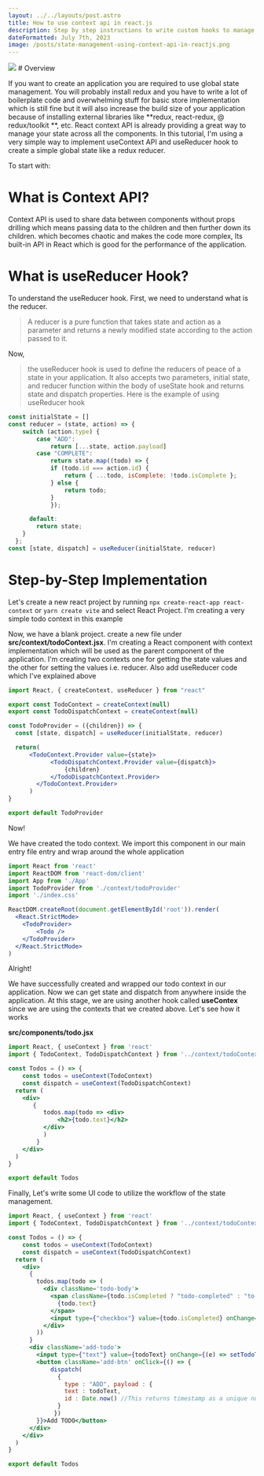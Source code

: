 ```yaml
---
layout: ../../layouts/post.astro
title: How to use context api in react.js
description: Step by step instructions to write custom hooks to manage global state of react application using context api
dateFormatted: July 7th, 2023
image: /posts/state-management-using-context-api-in-reactjs.png
---
```


<img src={frontmatter.image}/>
# Overview

If you want to create an application you are required to use global state management. You will probably install redux and you have to write a lot of boilerplate code and overwhelming stuff for basic store implementation which is still fine but it will also increase the build size of your application because of installing external libraries like **redux, react-redux, @ redux/toolkit **, etc. React context API is already providing a great way to manage your state across all the components. In this tutorial, I'm using a very simple way to implement useContext API and useReducer hook to create a simple global state like a redux reducer.

To start with:

# What is Context API?

Context API is used to share data between components without props drilling which means passing data to the children and then further down its children. which becomes chaotic and makes the code more complex, Its built-in API in React which is good for the performance of the application.

# What is useReducer Hook?

To understand the useReducer hook. First, we need to understand what is the reducer.

> A reducer is a pure function that takes state and action as a parameter and returns a newly modified state according to the action passed to it.
> 

Now,

> the useReducer hook is used to define the reducers of peace of a state in your application. It also accepts two parameters, initial state, and reducer function within the body of useState hook and returns state and dispatch properties. Here is the example of using useReducer hook
> 

```jsx
const initialState = []
const reducer = (state, action) => {
    switch (action.type) {
        case "ADD":
            return [...state, action.payload]
        case "COMPLETE":
            return state.map((todo) => {
            if (todo.id === action.id) {
                return { ...todo, isComplete: !todo.isComplete };
            } else {
                return todo;
            }
            });

      default:
        return state;
    }
  };
const [state, dispatch] = useReducer(initialState, reducer)
```

# Step-by-Step Implementation

Let's create a new react project by running `npx create-react-app react-context` or `yarn create vite` and select React Project. I'm creating a very simple todo context in this example

Now, we have a blank project. create a new file under **src/context/todoContext.jsx**. I'm creating a React component with context implementation which will be used as the parent component of the application. I'm creating two contexts one for getting the state values and the other for setting the values i.e. reducer. Also add useReducer code which I've explained above

```jsx
import React, { createContext, useReducer } from "react"

export const TodoContext = createContext(null)
export const TodoDispatchContext = createContext(null)

const TodoProvider = ({children}) => {
  const [state, dispatch] = useReducer(initialState, reducer)

  return(
      <TodoContext.Provider value={state}>
            <TodoDispatchContext.Provider value={dispatch}>
                {children}
            </TodoDispatchContext.Provider>
        </TodoContext.Provider>
      )
}

export default TodoProvider
```

Now!

We have created the todo context. We import this component in our main entry file entry and wrap around the whole application

```jsx
import React from 'react'
import ReactDOM from 'react-dom/client'
import App from './App'
import TodoProvider from './context/todoProvider'
import './index.css'

ReactDOM.createRoot(document.getElementById('root')).render(
  <React.StrictMode>
    <TodoProvider>
        <Todo />
    </TodoProvider>
  </React.StrictMode>
)
```

Alright!

We have successfully created and wrapped our todo context in our application. Now we can get state and dispatch from anywhere inside the application. At this stage, we are using another hook called **useContex** since we are using the contexts that we created above. Let's see how it works

**src/components/todo.jsx**

```jsx
import React, { useContext } from 'react'
import { TodoContext, TodoDispatchContext } from '../context/todoContext'

const Todos = () => {
    const todos = useContext(TodoContext)
    const dispatch = useContext(TodoDispatchContext)
  return (
    <div>
       {
          todos.map(todo => <div>
              <h2>{todo.text}</h2>
          </div>
          )
        }
    </div>
  )
}

export default Todos
```

Finally, Let's write some UI code to utilize the workflow of the state management.

```jsx
import React, { useContext } from 'react'
import { TodoContext, TodoDispatchContext } from '../context/todoContext'

const Todos = () => {
    const todos = useContext(TodoContext)
    const dispatch = useContext(TodoDispatchContext)
  return (
    <div>
      {
        todos.map(todo => (
          <div className='todo-body'>
            <span className={todo.isCompleted ? "todo-completed" : "to-uncompleted"}>
              {todo.text}
            </span>
            <input type={"checkbox"} value={todo.isCompleted} onChange={(e) => dispatch({type : "COMPLETE", id : todo.id})} />
          </div>
        ))
      }
      <div className='add-todo'>
        <input type={"text"} value={todoText} onChange={(e) => setTodoText(e.target.value)} />
        <button className='add-btn' onClick={() => {
            dispatch(
              {
                type : "ADD", payload : {
                text : todoText,
                id : Date.now() //This returns timestamp as a unique number and I'm using this as id
              }
             })
        }}>Add TODO</button>
      </div>
    </div>
  )
}

export default Todos
```